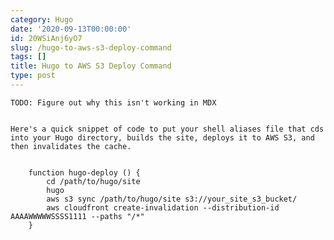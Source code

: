 ```yaml
---
category: Hugo
date: '2020-09-13T00:00:00'
id: 20WSiAnj6yO7
slug: /hugo-to-aws-s3-deploy-command
tags: []
title: Hugo to AWS S3 Deploy Command
type: post
---
```


```
TODO: Figure out why this isn't working in MDX


Here's a quick snippet of code to put your shell aliases file that cds into your Hugo directory, builds the site, deploys it to AWS S3, and then invalidates the cache. 


	function hugo-deploy () {
	    cd /path/to/hugo/site
	    hugo
	    aws s3 sync /path/to/hugo/site s3://your_site_s3_bucket/
	    aws cloudfront create-invalidation --distribution-id AAAAWWWWWSSSS1111 --paths "/*"
	}
```